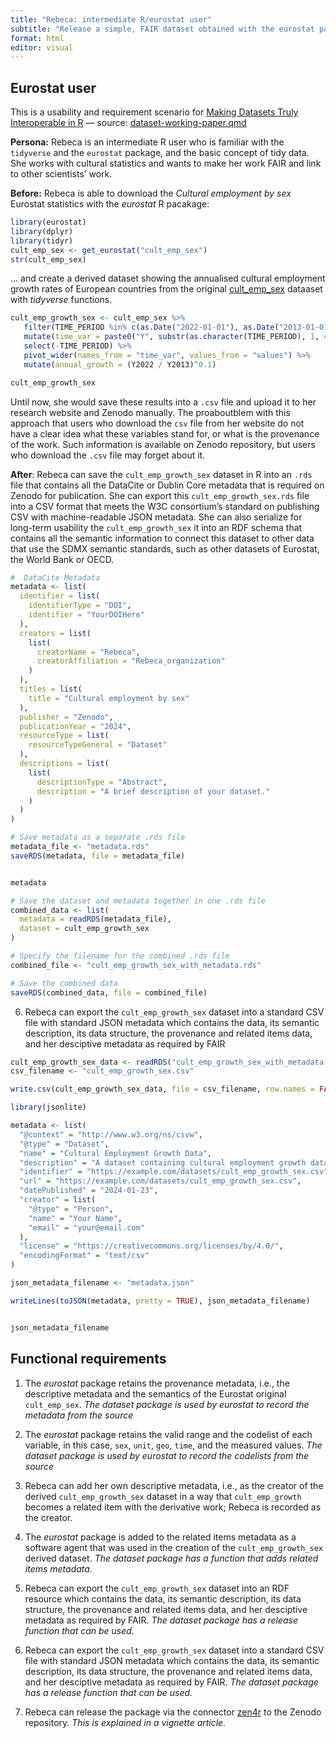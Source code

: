 ```yaml
---
title: "Rebeca: intermediate R/eurostat user"
subtitle: "Release a simple, FAIR dataset obtained with the eurostat package."
format: html
editor: visual
---
```


## Eurostat user

This is a usability and requirement scenario for [Making Datasets Truly Interoperable in R](https://music.dataobservatory.eu/documents/open_music_europe/dataset-development/dataset-working-paper.html) --- source:  [dataset-working-paper.qmd](https://github.com/dataobservatory-eu/dataset-development/stories/)

**Persona:** Rebeca is an intermediate R user who is familiar with the `tidyverse` and the `eurostat` package, and the basic concept of tidy data. She works with cultural statistics and wants to make her work FAIR and link to other scientists' work.

**Before:** Rebeca is able to download the _Cultural employment by sex_ Eurostat statistics with the _eurostat_ R pacakage:

```r
library(eurostat)
library(dplyr)
library(tidyr)
cult_emp_sex <- get_eurostat("cult_emp_sex")
str(cult_emp_sex)
```

... and create a derived dataset showing the annualised cultural employment growth rates of European countries from the original  [cult_emp_sex](https://ec.europa.eu/eurostat/databrowser/view/cult_emp_sex/default/table?lang=en) dataaset with _tidyverse_ functions.

```r

cult_emp_growth_sex <- cult_emp_sex %>%
   filter(TIME_PERIOD %in% c(as.Date("2022-01-01"), as.Date("2013-01-01"))) %>%
   mutate(time_var = paste0("Y", substr(as.character(TIME_PERIOD), 1, 4))) %>%
   select(-TIME_PERIOD) %>%
   pivot_wider(names_from = "time_var", values_from = "values") %>%
   mutate(annual_growth = (Y2022 / Y2013)^0.1)

cult_emp_growth_sex 
```

Until now, she would save these results into a `.csv` file and upload it to her research website and Zenodo manually. The proaboutblem with this approach that users who download the `csv` file from her website do not have a clear idea what these variables stand for, or what is the provenance of the work. Such information is available on Zenodo repository, but users who download the `.csv` file may forget about it.

__After__: Rebeca can save the `cult_emp_growth_sex` dataset in R into an `.rds` file that contains all the DataCite or Dublin Core metadata that is required on Zenodo for publication. She can export this `cult_emp_growth_sex.rds` file into a CSV format that meets the W3C consortium's standard on publishing CSV with machine-readable JSON metadata. She can also serialize for long-term usability the `cult_emp_growth_sex` it into an RDF schema that contains all the semantic information to connect this dataset to other data that use the SDMX semantic standards, such as other datasets of Eurostat, the World Bank or OECD.

```r
#  DataCite Metadata
metadata <- list(
  identifier = list(
    identifierType = "DOI",
    identifier = "YourDOIHere"
  ),
  creators = list(
    list(
      creatorName = "Rebeca",
      creatorAffiliation = "Rebeca_organization"
    )
  ),
  titles = list(
    title = "Cultural employment by sex"
  ),
  publisher = "Zenodo",
  publicationYear = "2024",
  resourceType = list(
    resourceTypeGeneral = "Dataset"
  ),
  descriptions = list(
    list(
      descriptionType = "Abstract",
      description = "A brief description of your dataset."
    )
  )
)

# Save metadata as a separate .rds file
metadata_file <- "metadata.rds"
saveRDS(metadata, file = metadata_file)


metadata
```


```r
# Save the dataset and metadata together in one .rds file
combined_data <- list(
  metadata = readRDS(metadata_file),
  dataset = cult_emp_growth_sex
)

# Specify the filename for the combined .rds file
combined_file <- "cult_emp_growth_sex_with_metadata.rds"

# Save the combined data
saveRDS(combined_data, file = combined_file)

```
6. Rebeca can export the `cult_emp_growth_sex` dataset into a standard CSV file with standard JSON metadata which contains the data, its semantic description, its data structure, the provenance and related items data, and her desciptive metadata as required by FAIR

```r

cult_emp_growth_sex_data <- readRDS("cult_emp_growth_sex_with_metadata.rds")$dataset
csv_filename <- "cult_emp_growth_sex.csv"

write.csv(cult_emp_growth_sex_data, file = csv_filename, row.names = FALSE)

```

```r
library(jsonlite)

metadata <- list(
  "@context" = "http://www.w3.org/ns/csvw",
  "@type" = "Dataset",
  "name" = "Cultural Employment Growth Data",
  "description" = "A dataset containing cultural employment growth data.",
  "identifier" = "https://example.com/datasets/cult_emp_growth_sex.csv",
  "url" = "https://example.com/datasets/cult_emp_growth_sex.csv",
  "datePublished" = "2024-01-23",
  "creator" = list(
    "@type" = "Person",
    "name" = "Your Name",
    "email" = "your@email.com"
  ),
  "license" = "https://creativecommons.org/licenses/by/4.0/",
  "encodingFormat" = "text/csv"
)

json_metadata_filename <- "metadata.json"

writeLines(toJSON(metadata, pretty = TRUE), json_metadata_filename)


json_metadata_filename
```

## Functional requirements

1. The _eurostat_ package retains the provenance metadata, i.e., the descriptive metadata and the semantics of the Eurostat original `cult_emp_sex`. _The dataset package is used by eurostat to record the metadata from the source_

2. The _eurostat_ package retains the valid range and the codelist of each variable, in this case, `sex`, `unit`, `geo`, `time`, and the measured values. _The dataset package is used by eurostat to record the codelists from the source_

3. Rebeca can add her own descriptive metadata, i.e., as the creator of the derived `cult_emp_growth_sex` dataset in a way that `cult_emp_growth` becomes a related item with the derivative work; Rebeca is recorded as the creator. 

4. The _eurostat_ package is added to the related items metadata as a software agent that was used in the creation of the `cult_emp_growth_sex` derived dataset.  _The dataset package has a function that adds related items metadata._

5. Rebeca can export the `cult_emp_growth_sex` dataset into an RDF resource which contains the data, its semantic description, its data structure, the provenance and related items data, and her desciptive metadata as required by FAIR.  _The dataset package has a release function that can be used._

6. Rebeca can export the `cult_emp_growth_sex` dataset into a standard CSV file with standard JSON metadata which contains the data, its semantic description, its data structure, the provenance and related items data, and her desciptive metadata as required by FAIR. _The dataset package has a release function that can be used._

7. Rebeca can release the package via the connector [zen4r](https://cran.r-project.org/web/packages/zen4R/index.html) to the Zenodo repository. _This is explained in a vignette article._